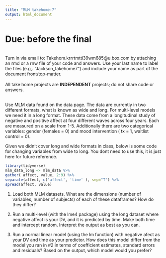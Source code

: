 ```yaml
---
title: "MLM takehome-7"
output: html_document
---
```


# Due: before the final 
<br>
Turn in via email to: Takehom.krrrtmtti39wm685@u.box.com by attaching an rmd or a rnw file of your code and answers. Use your last name to label the files (e.g,. "Jackson_takehome7") and include your name as part of the document front/top-matter.   
<br>
All take home projects are **INDEPENDENT** projects; do not share code or answers. 

<br>
Use MLM data found on the data page.  The data are currently in two different formats, what is known as wide and long. For multi-level models we need it in a long format. These data come from a longitudinal study of negative and positive affect at four different waves across four years. Each are measured on a scale from 1-5. Additionally there are two categorical variables: gender (females = 0) and mood intervention ( tx = 1, waitlist control = 0). 

Given we didn't cover long and wide formats in class, below is some code for changing variables from wide to long. You dont need to use this, it is just here for future reference. 

```r
library(tidyverse)
mlm_data_long <- mlm_data %>%
gather( affect, value, 2:9) %>% 
separate(affect, c('affect', 'time' ), sep="T") %>% 
spread(affect, value) 

```

1. Load both MLM datasets. What are the dimensions (number of variables, number of subjects) of each of these dataframes? How do they differ? 

2. Run a multi-level (with the lme4 package) using the long dataset where negative affect is your DV, and it is predicted by time. Make both time and intercept random. Interpret the output as best as you can. 

3. Run a normal linear model (using the lm function) with negative afect as your DV and time as your predictor. How does this model differ from the model you ran in #2 in terms of coefficient estimates, standard errors and residuals? Based on the output, which model would you prefer?   